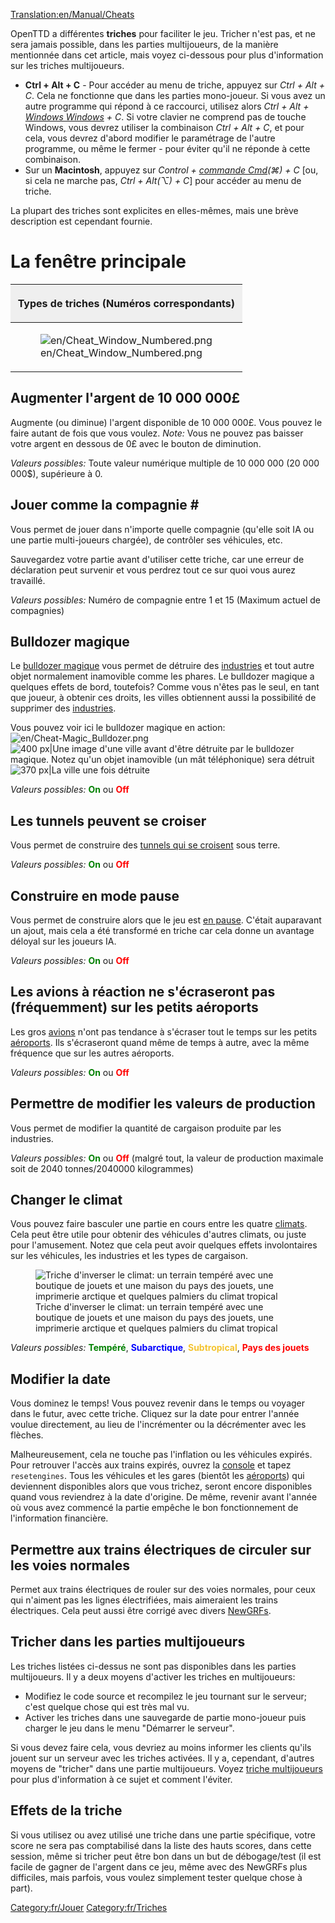 [[Translation:en/Manual/Cheats]]

{{fr/Table des matières}}
{{fr/Avertissement| En utilisant des triches, vous trompez vos autres concurrents. Gardez à l'esprit qu'une telle disgrâce restera en mémoire pour l'éternité (cela veut dire que l'utilisation des triches sera enregistré dans votre sauvegarde).}}
OpenTTD a différentes '''triches''' pour faciliter le jeu. Tricher n'est pas, et ne sera jamais possible, dans les parties multijoueurs, de la manière mentionnée dans cet article, mais voyez ci-dessous pour plus d'information sur les triches multijoueurs.

*'''Ctrl + Alt + C''' - Pour accéder au menu de triche, appuyez sur ''Ctrl + Alt + C''. Cela ne fonctionne que dans les parties mono-joueur. Si vous avez un autre programme qui répond à ce raccourci, utilisez alors ''Ctrl + Alt + [https://www.wikipedia.org/wiki/fr:Touche Windows Windows] + C''. Si votre clavier ne comprend pas de touche Windows, vous devrez utiliser la combinaison ''Ctrl + Alt + C'', et pour cela, vous devrez d'abord modifier le paramétrage de l'autre programme, ou même le fermer - pour éviter qu'il ne réponde à cette combinaison. 
*Sur un '''Macintosh''', appuyez sur ''Control + [https://www.wikipedia.org/wiki/fr:Touche commande Cmd](&#x2318;) + C'' [ou, si cela ne marche pas, ''Ctrl + Alt(⌥) + C''] pour accéder au menu de triche.

La plupart des triches sont explicites en elles-mêmes, mais une brève description est cependant fournie.

=La fenêtre principale=
{|border="2" cellspacing="4" cellpadding="3" rules="all" style="margin:1em 1em 1em 0; border:solid 1px #AAAAAA;"
!colspan="4" style="background:#efefef;"| Types de triches (Numéros correspondants)
|-
| rowspan="10"|[[File:en/Cheat Window Numbered.png|frame|center]]
| style="background:#efefef;"|'''Type'''
|-
| [[en/#Augmenter l'argent de 10 000 000£|1. Augmenter l'argent]]
|-
| [[en/#Jouer comme la compagnie .23|2. Jouer en tant que compagnie]]
|-
| [[en/#Bulldozer magique|3. Bulldozer magique]]
|-
| [[en/#Les tunnels peuvent se croiser|4. Croisement de tunnels]]
|-
| [[en/#Construire en mode pause|5. Construction en pause]]
|-
| [[en/#Les avions à réaction ne s'écraseront pas (fréquemment) sur les petits aéroports|6. Pas de crash sur les petits aéroports]]
|-
| [[en/#Permettre de modifier les valeurs de production|7. Modifier les valeurs de production]]
|-
| [[en/#Changer le climat|8. Changer le climat]]
|-
| [[en/#Modifier la date|9. Changer la date]]
|}

==Augmenter l'argent de 10 000 000£==
Augmente (ou diminue) l'argent disponible de 10 000 000£. Vous pouvez le faire autant de fois que vous voulez. ''Note:'' Vous ne pouvez pas baisser votre argent en dessous de 0£ avec le bouton de diminution.

''Valeurs possibles:'' Toute valeur numérique multiple de 10 000 000 (20 000 000$), supérieure à 0.

==Jouer comme la compagnie #==
Vous permet de jouer dans n'importe quelle compagnie (qu'elle soit IA ou une partie multi-joueurs chargée), de contrôler ses véhicules, etc.

Sauvegardez votre partie avant d'utiliser cette triche, car une erreur de déclaration peut survenir et vous perdrez tout ce sur quoi vous aurez travaillé.

''Valeurs possibles:'' Numéro de compagnie entre 1 et 15 (Maximum actuel de compagnies)

==Bulldozer magique==
Le [[fr/Manual/Bulldozer magique|bulldozer magique]] vous permet de détruire des [[fr/Manual/Base Set/Economy/Industries|industries]] et tout autre objet normalement inamovible comme les phares. Le bulldozer magique a quelques effets de bord, toutefois? Comme vous n'êtes pas le seul, en tant que joueur, à obtenir ces droits, les villes obtiennent aussi la possibilité de supprimer des [[fr/Manual/Base Set/Economy/Industries|industries]].

Vous pouvez voir ici le bulldozer magique en action: [[File:en/Cheat-Magic Bulldozer.png]]
[[File:en/Town Before.png|thumb|left|400 px|Une image d'une ville avant d'être détruite par le bulldozer magique. Notez qu'un objet inamovible (un mât téléphonique) sera détruit]]
[[File:en/Town After.png|thumb|center|370 px|La ville une fois détruite]]
{{en/-}}

''Valeurs possibles:'' <span style="color:green">'''On'''</span> ou <span style="color:red">'''Off'''</span>

==Les tunnels peuvent se croiser==
Vous permet de construire des [[fr/Archive/Manual/Settings/Croisement de tunnels|tunnels qui se croisent]] sous terre.

''Valeurs possibles:'' <span style="color:green">'''On'''</span> ou <span style="color:red">'''Off'''</span>

==Construire en mode pause==
{{fr/Note|Ce n'est pas une triche en 1.1.0, mais une option avancée disponible depuis le menu [[fr/Archive/Manual/Settings/Options avancées|Configuration avancée]], ce qui permet davantage de contrôle sur ce qui est permis en pause.}}
Vous permet de construire alors que le jeu est [[fr/Archive/Manual/Settings/Construire en pause|en pause]]. C'était auparavant un ajout, mais cela a été transformé en triche car cela donne un avantage déloyal sur les joueurs IA.

''Valeurs possibles:'' <span style="color:green">'''On'''</span> ou <span style="color:red">'''Off'''</span>

==Les avions à réaction ne s'écraseront pas (fréquemment) sur les petits aéroports==
Les gros [[fr/Manual/Base Set/Vehicles/Avions|avions]] n'ont pas tendance à s'écraser tout le temps sur les petits [[fr/Manual/Aéroports|aéroports]]. Ils s'écraseront quand même de temps à autre, avec la même fréquence que sur les autres aéroports.

''Valeurs possibles:'' <span style="color:green">'''On'''</span> ou <span style="color:red">'''Off'''</span>

==Permettre de modifier les valeurs de production==
Vous permet de modifier la quantité de cargaison produite par les industries.

''Valeurs possibles:'' <span style="color:green">'''On'''</span> ou <span style="color:red">'''Off'''</span> (malgré tout, la valeur de production maximale soit de 2040 tonnes/2040000 kilogrammes)

==Changer le climat==
Vous pouvez faire basculer une partie en cours entre les quatre [[fr/Manual/Climat|climats]]. Cela peut être utile pour obtenir des véhicules d'autres climats, ou juste pour l'amusement. Notez que cela peut avoir quelques effets involontaires sur les véhicules, les industries et les types de cargaison.

[[File:en/switch climate.png|center|frame|Triche d'inverser le climat: un terrain tempéré avec une boutique de jouets et une maison du pays des jouets, une imprimerie arctique et quelques palmiers du climat tropical]]

''Valeurs possibles:'' <span style="color:green">'''Tempéré'''</span>, <span style="color:blue">'''Subarctique'''</span>, <span style="color:#f4c430">'''Subtropical'''</span>, <span style="color:red">'''Pays des jouets'''</span>

==Modifier la date==
Vous dominez le temps! Vous pouvez revenir dans le temps ou voyager dans le futur, avec cette triche. Cliquez sur la date pour entrer l'année voulue directement, au lieu de l'incrémenter ou la décrémenter avec les flèches.

Malheureusement, cela ne touche pas l'inflation ou les véhicules expirés. Pour retrouver l'accès aux trains expirés, ouvrez la [[fr/Manual/Console|console]] et tapez <code>resetengines</code>. Tous les véhicules et les gares (bientôt les [[fr/Manual/Aéroports|aéroports]]) qui deviennent disponibles alors que vous trichez, seront encore disponibles quand vous reviendrez à la date d'origine. De même, revenir avant l'année où vous avez commencé la partie empêche le bon fonctionnement de l'information financière.

==Permettre aux trains électriques de circuler sur les voies normales==
{{fr/Note|Ce n'est pas une triche en 0.7.0, mais une option avancée disponible depuis le menu [[fr/Archive/Manual/Settings/Options avancées|Configuration avancée]], qui désactive aussi les lignes électriques.}}
Permet aux trains électriques de rouler sur des voies normales, pour ceux qui n'aiment pas les lignes électrifiées, mais aimeraient les trains électriques. Cela peut aussi être corrigé avec divers [[fr/Manual/NewGRF|NewGRFs]].

==Tricher dans les parties multijoueurs==
Les triches listées ci-dessus ne sont pas disponibles dans les parties multijoueurs. Il y a deux moyens d'activer les triches en multijoueurs:
* Modifiez le code source et recompilez le jeu tournant sur le serveur; c'est quelque chose qui est très mal vu.
* Activer les triches dans une sauvegarde de partie mono-joueur puis charger le jeu dans le menu "Démarrer le serveur".
Si vous devez faire cela, vous devriez au moins informer les clients qu'ils jouent sur un serveur avec les triches activées. Il y a, cependant, d'autres moyens de "tricher" dans une partie multijoueurs. Voyez [[fr/Manual/Triche multijoueurs|triche multijoueurs]] pour plus d'information à ce sujet et comment l'éviter.

==Effets de la triche==
Si vous utilisez ou avez utilisé une triche dans une partie spécifique, votre score ne sera pas comptabilisé dans la liste des hauts scores, dans cette session, même si tricher peut être bon dans un but de débogage/test (il est facile de gagner de l'argent dans ce jeu, même avec des NewGRFs plus difficiles, mais parfois, vous voulez simplement tester quelque chose à part).

[[Category:fr/Jouer]]
[[Category:fr/Triches]]